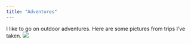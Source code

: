 ```yaml
---
title: "Adventures"
---
```

I like to go on outdoor adventures. Here are some pictures from trips I've taken. 
![](~/phoebekoenig.github.io/photos for site/havasu.HEIC)
